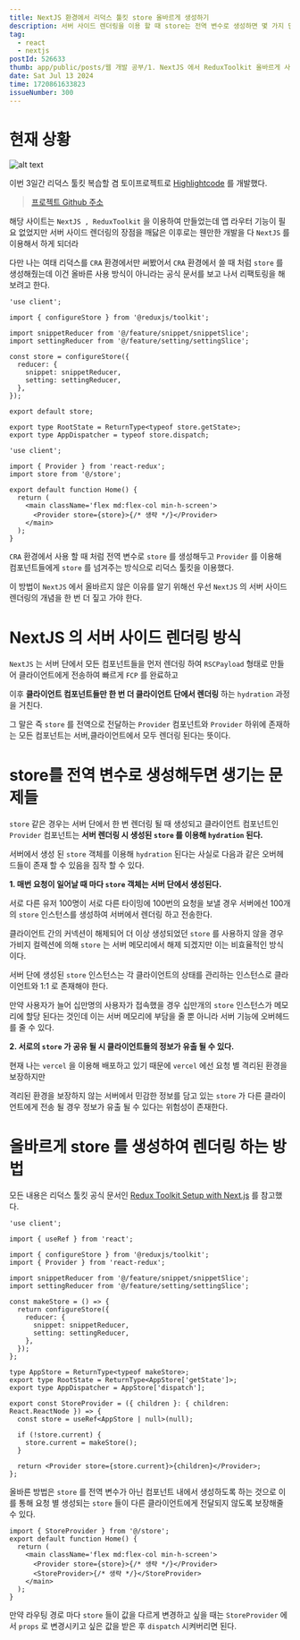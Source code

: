```yaml
---
title: NextJS 환경에서 리덕스 툴킷 store 올바르게 생성하기
description: 서버 사이드 렌더링을 이용 할 때 store는 전역 변수로 생성하면 몇 가지 단점들이 존재한다.
tag:
  - react
  - nextjs
postId: 526633
thumb: app/public/posts/웹 개발 공부/1. NextJS 에서 ReduxToolkit 올바르게 사용하기/HighlightCode-Convert-Text-Code-to-Highlighted-Images.png
date: Sat Jul 13 2024
time: 1720861633823
issueNumber: 300
---
```


# 현재 상황

![alt text](HighlightCode-Convert-Text-Code-to-Highlighted-Images.png)

이번 3일간 리덕스 툴킷 복습할 겸 토이프로젝트로 [Highlightcode](https://www.highlightcode.site/) 를 개발했다.

> [프로젝트 Github 주소](https://github.com/yonghyeun/CodeHighlighter)

해당 사이트는 `NextJS , ReduxToolkit` 을 이용하여 만들었는데 앱 라우터 기능이 필요 없었지만 서버 사이드 렌더링의 장점을 깨닳은 이후로는 웬만한 개발을 다 `NextJS` 를 이용해서 하게 되더라

다만 나는 여태 리덕스를 `CRA` 환경에서만 써봤어서 `CRA` 환경에서 쓸 때 처럼 `store` 를 생성해줬는데 이건 올바른 사용 방식이 아니라는 공식 문서를 보고 나서 리팩토링을 해보려고 한다.

```tsx title="@/store.tsx"
'use client';

import { configureStore } from '@reduxjs/toolkit';

import snippetReducer from '@/feature/snippet/snippetSlice';
import settingReducer from '@/feature/setting/settingSlice';

const store = configureStore({
  reducer: {
    snippet: snippetReducer,
    setting: settingReducer,
  },
});

export default store;

export type RootState = ReturnType<typeof store.getState>;
export type AppDispatcher = typeof store.dispatch;
```

```tsx title="@/app/page.tsx" {3-4,9}
'use client';

import { Provider } from 'react-redux';
import store from '@/store';

export default function Home() {
  return (
    <main className='flex md:flex-col min-h-screen'>
      <Provider store={store}>{/* 생략 */}</Provider>
    </main>
  );
}
```

`CRA` 환경에서 사용 할 때 처럼 전역 변수로 `store` 를 생성해두고 `Provider` 를 이용해 컴포넌트들에게 `store` 를 넘겨주는 방식으로 리덕스 툴킷을 이용했다.

이 방법이 `NextJS` 에서 올바르지 않은 이유를 알기 위해선 우선 `NextJS` 의 서버 사이드 렌더링의 개념을 한 번 더 짚고 가야 한다.

# NextJS 의 서버 사이드 렌더링 방식

`NextJS` 는 서버 단에서 모든 컴포넌트들을 먼저 렌더링 하여 `RSCPayload` 형태로 만들어 클라이언트에게 전송하여 빠르게 `FCP` 를 완료하고

이후 **클라이언트 컴포넌트들만 한 번 더 클라이언트 단에서 렌더링** 하는 `hydration` 과정을 거친다.

그 말은 즉 `store` 를 전역으로 전달하는 `Provider` 컴포넌트와 `Provider` 하위에 존재하는 모든 컴포넌트는 서버,클라이언트에서 모두 렌더링 된다는 뜻이다.

# store를 전역 변수로 생성해두면 생기는 문제들

`store` 같은 경우는 서버 단에서 한 번 렌더링 될 때 생성되고 클라이언트 컴포넌트인 `Provider` 컴포넌트는 **서버 렌더링 시 생성된 `store` 를 이용해 `hydration` 된다.**

서버에서 생성 된 `store` 객체를 이용해 `hydration` 된다는 사실로 다음과 같은 오버헤드들이 존재 할 수 있음을 짐작 할 수 있다.

**1. 매번 요청이 일어날 때 마다 `store` 객체는 서버 단에서 생성된다.**

서로 다른 유저 100명이 서로 다른 타이밍에 100번의 요청을 보낼 경우 서버에선 100개의 `store` 인스턴스를 생성하여 서버에서 렌더링 하고 전송한다.

클라이언트 간의 커넥션이 해제되어 더 이상 생성되었던 `store` 를 사용하지 않을 경우 가비지 컬렉션에 의해 `store` 는 서버 메모리에서 해제 되겠지만 이는 비효율적인 방식이다.

서버 단에 생성된 `store` 인스턴스는 각 클라이언트의 상태를 관리하는 인스턴스로 클라이언트와 1:1 로 존재해야 한다.

만약 사용자가 늘어 십만명의 사용자가 접속했을 경우 십만개의 `store` 인스턴스가 메모리에 할당 된다는 것인데 이는 서버 메모리에 부담을 줄 뿐 아니라 서버 기능에 오버헤드를 줄 수 있다.

**2. 서로의 `store` 가 공유 될 시 클라이언트들의 정보가 유출 될 수 있다.**

현재 나는 `vercel` 을 이용해 배포하고 있기 때문에 `vercel` 에선 요청 별 격리된 환경을 보장하지만

격리된 환경을 보장하지 않는 서버에서 민감한 정보를 담고 있는 `store` 가 다른 클라이언트에게 전송 될 경우 정보가 유출 될 수 있다는 위험성이 존재한다.

# 올바르게 store 를 생성하여 렌더링 하는 방법

모든 내용은 리덕스 툴킷 공식 문서인 [Redux Toolkit Setup with Next.js](https://redux-toolkit.js.org/usage/nextjs) 를 참고했다.

```tsx title="store를 전역 변수가 아닌 컴포넌트 안에서 생성한다." {25-28}
'use client';

import { useRef } from 'react';

import { configureStore } from '@reduxjs/toolkit';
import { Provider } from 'react-redux';

import snippetReducer from '@/feature/snippet/snippetSlice';
import settingReducer from '@/feature/setting/settingSlice';

const makeStore = () => {
  return configureStore({
    reducer: {
      snippet: snippetReducer,
      setting: settingReducer,
    },
  });
};

type AppStore = ReturnType<typeof makeStore>;
export type RootState = ReturnType<AppStore['getState']>;
export type AppDispatcher = AppStore['dispatch'];

export const StoreProvider = ({ children }: { children: React.ReactNode }) => {
  const store = useRef<AppStore | null>(null);

  if (!store.current) {
    store.current = makeStore();
  }

  return <Provider store={store.current}>{children}</Provider>;
};
```

올바른 방법은 `store` 를 전역 변수가 아닌 컴포넌트 내에서 생성하도록 하는 것으로 이를 통해 요청 별 생성되는 `store` 들이 다른 클라이언트에게 전달되지 않도록 보장해줄 수 있다.

```tsx title="수정된 @/page.tsx" {5}#remove {6}#add
import { StoreProvider } from '@/store';
export default function Home() {
  return (
    <main className='flex md:flex-col min-h-screen'>
      <Provider store={store}>{/* 생략 */}</Provider>
      <StoreProvider>{/* 생략 */}</StoreProvider>
    </main>
  );
}
```

만약 라우팅 경로 마다 `store` 들이 값을 다르게 변경하고 싶을 때는 `StoreProvider` 에서 `props` 로 변경시키고 싶은 값을 받은 후 `dispatch` 시켜버리면 된다.
